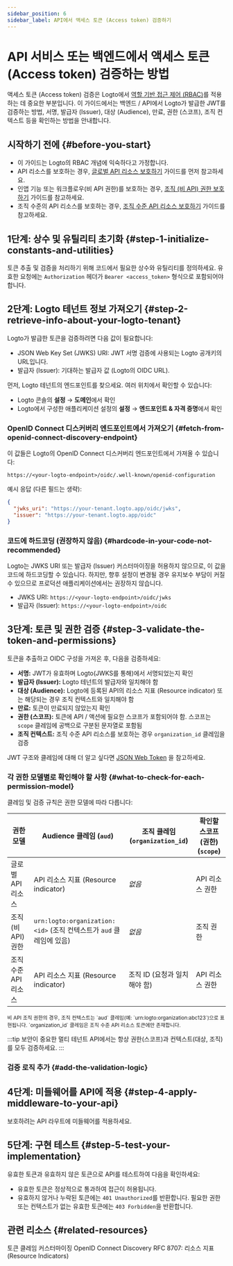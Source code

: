 ```yaml
---
sidebar_position: 6
sidebar_label: API에서 액세스 토큰 (Access token) 검증하기
---
```




# API 서비스 또는 백엔드에서 액세스 토큰 (Access token) 검증하는 방법

액세스 토큰 (Access token) 검증은 Logto에서 [역할 기반 접근 제어 (RBAC)](/authorization/role-based-access-control)를 적용하는 데 중요한 부분입니다. 이 가이드에서는 백엔드 / API에서 Logto가 발급한 JWT를 검증하는 방법, 서명, 발급자 (Issuer), 대상 (Audience), 만료, 권한 (스코프), 조직 컨텍스트 등을 확인하는 방법을 안내합니다.

## 시작하기 전에 \{#before-you-start}

- 이 가이드는 Logto의 RBAC 개념에 익숙하다고 가정합니다.
- API 리소스를 보호하는 경우, [글로벌 API 리소스 보호하기](/authorization/global-api-resources) 가이드를 먼저 참고하세요.
- 인앱 기능 또는 워크플로우(비 API 권한)를 보호하는 경우, [조직 (비 API) 권한 보호하기](/authorization/organization-permissions) 가이드를 참고하세요.
- 조직 수준의 API 리소스를 보호하는 경우, [조직 수준 API 리소스 보호하기](/authorization/organization-level-api-resources) 가이드를 참고하세요.

## 1단계: 상수 및 유틸리티 초기화 \{#step-1-initialize-constants-and-utilities}

토큰 추출 및 검증을 처리하기 위해 코드에서 필요한 상수와 유틸리티를 정의하세요. 유효한 요청에는 `Authorization` 헤더가 `Bearer <access_token>` 형식으로 포함되어야 합니다.

<Tabs groupId="api-language">
  <TabItem value="node" label="Node.js">
    <NodeInit />
  </TabItem>
  <TabItem value="python" label="Python">
    <PythonInit />
  </TabItem>
  <TabItem value="go" label="Go">
    <GoInit />
  </TabItem>
  <TabItem value="java" label="Java">
    <JavaInit />
  </TabItem>
  <TabItem value="dotnet" label=".NET">
    <DotNetInit />
  </TabItem>
  <TabItem value="php" label="PHP">
    <PhpInit />
  </TabItem>
  <TabItem value="ruby" label="Ruby">
    <RubyInit />
  </TabItem>
  <TabItem value="rust" label="Rust">
    <RustInit />
  </TabItem>
</Tabs>

## 2단계: Logto 테넌트 정보 가져오기 \{#step-2-retrieve-info-about-your-logto-tenant}

Logto가 발급한 토큰을 검증하려면 다음 값이 필요합니다:

- JSON Web Key Set (JWKS) URI: JWT 서명 검증에 사용되는 Logto 공개키의 URL입니다.
- 발급자 (Issuer): 기대하는 발급자 값 (Logto의 OIDC URL).

먼저, Logto 테넌트의 엔드포인트를 찾으세요. 여러 위치에서 확인할 수 있습니다:

- Logto 콘솔의 **설정** → **도메인**에서 확인
- Logto에서 구성한 애플리케이션 설정의 **설정** → **엔드포인트 & 자격 증명**에서 확인

### OpenID Connect 디스커버리 엔드포인트에서 가져오기 \{#fetch-from-openid-connect-discovery-endpoint}

이 값들은 Logto의 OpenID Connect 디스커버리 엔드포인트에서 가져올 수 있습니다:

```
https://<your-logto-endpoint>/oidc/.well-known/openid-configuration
```

예시 응답 (다른 필드는 생략):

```json
{
  "jwks_uri": "https://your-tenant.logto.app/oidc/jwks",
  "issuer": "https://your-tenant.logto.app/oidc"
}
```

### 코드에 하드코딩 (권장하지 않음) \{#hardcode-in-your-code-not-recommended}

Logto는 JWKS URI 또는 발급자 (Issuer) 커스터마이징을 허용하지 않으므로, 이 값을 코드에 하드코딩할 수 있습니다. 하지만, 향후 설정이 변경될 경우 유지보수 부담이 커질 수 있으므로 프로덕션 애플리케이션에서는 권장하지 않습니다.

- JWKS URI: `https://<your-logto-endpoint>/oidc/jwks`
- 발급자 (Issuer): `https://<your-logto-endpoint>/oidc`

## 3단계: 토큰 및 권한 검증 \{#step-3-validate-the-token-and-permissions}

토큰을 추출하고 OIDC 구성을 가져온 후, 다음을 검증하세요:

- **서명:** JWT가 유효하며 Logto(JWKS를 통해)에서 서명되었는지 확인
- **발급자 (Issuer):** Logto 테넌트의 발급자와 일치해야 함
- **대상 (Audience):** Logto에 등록된 API의 리소스 지표 (Resource indicator) 또는 해당되는 경우 조직 컨텍스트와 일치해야 함
- **만료:** 토큰이 만료되지 않았는지 확인
- **권한 (스코프):** 토큰에 API / 액션에 필요한 스코프가 포함되어야 함. 스코프는 `scope` 클레임에 공백으로 구분된 문자열로 포함됨
- **조직 컨텍스트:** 조직 수준 API 리소스를 보호하는 경우 `organization_id` 클레임을 검증

JWT 구조와 클레임에 대해 더 알고 싶다면 [JSON Web Token](https://auth.wiki/jwt) 을 참고하세요.

### 각 권한 모델별로 확인해야 할 사항 \{#what-to-check-for-each-permission-model}

클레임 및 검증 규칙은 권한 모델에 따라 다릅니다:

| 권한 모델            | Audience 클레임 (`aud`)                                             | 조직 클레임 (`organization_id`) | 확인할 스코프 (권한) (`scope`) |
| -------------------- | ------------------------------------------------------------------- | ------------------------------- | ------------------------------ |
| 글로벌 API 리소스    | API 리소스 지표 (Resource indicator)                                | _없음_                          | API 리소스 권한                |
| 조직 (비 API) 권한   | `urn:logto:organization:<id>` (조직 컨텍스트가 `aud` 클레임에 있음) | _없음_                          | 조직 권한                      |
| 조직 수준 API 리소스 | API 리소스 지표 (Resource indicator)                                | 조직 ID (요청과 일치해야 함)    | API 리소스 권한                |

<small>
  비 API 조직 권한의 경우, 조직 컨텍스트는 `aud` 클레임(예: `urn:logto:organization:abc123`)으로
  표현됩니다. `organization_id` 클레임은 조직 수준 API 리소스 토큰에만 존재합니다.
</small>

:::tip
보안이 중요한 멀티 테넌트 API에서는 항상 권한(스코프)과 컨텍스트(대상, 조직)를 모두 검증하세요.
:::

### 검증 로직 추가 \{#add-the-validation-logic}

<Tabs groupId="api-language">
  <TabItem value="node" label="Node.js">
    <NodeAddValidationLogic />
  </TabItem>
  <TabItem value="python" label="Python">
    <PythonAddValidationLogic />
  </TabItem>
  <TabItem value="go" label="Go">
    <GoAddValidationLogic />
  </TabItem>
  <TabItem value="java" label="Java">
    <JavaAddValidationLogic />
  </TabItem>
  <TabItem value="dotnet" label=".NET">
    <DotNetAddValidationLogic />
  </TabItem>
  <TabItem value="php" label="PHP">
    <PhpAddValidationLogic />
  </TabItem>
  <TabItem value="ruby" label="Ruby">
    <RubyAddValidationLogic />
  </TabItem>
  <TabItem value="rust" label="Rust">
    <RustAddValidationLogic />
  </TabItem>
</Tabs>

## 4단계: 미들웨어를 API에 적용 \{#step-4-apply-middleware-to-your-api}

보호하려는 API 라우트에 미들웨어를 적용하세요.

<Tabs groupId="api-language">
  <TabItem value="node" label="Node.js">
    <NodeApplyMiddleware />
  </TabItem>
  <TabItem value="python" label="Python">
    <PythonApplyMiddleware />
  </TabItem>
  <TabItem value="go" label="Go">
    <GoApplyMiddleware />
  </TabItem>
  <TabItem value="java" label="Java">
    <JavaApplyMiddleware />
  </TabItem>
  <TabItem value="dotnet" label=".NET">
    <DotNetApplyMiddleware />
  </TabItem>
  <TabItem value="php" label="PHP">
    <PhpApplyMiddleware />
  </TabItem>
  <TabItem value="ruby" label="Ruby">
    <RubyApplyMiddleware />
  </TabItem>
  <TabItem value="rust" label="Rust">
    <RustApplyMiddleware />
  </TabItem>
</Tabs>

## 5단계: 구현 테스트 \{#step-5-test-your-implementation}

유효한 토큰과 유효하지 않은 토큰으로 API를 테스트하여 다음을 확인하세요:

- 유효한 토큰은 정상적으로 통과하여 접근이 허용됩니다.
- 유효하지 않거나 누락된 토큰에는 `401 Unauthorized`를 반환합니다. 필요한 권한 또는 컨텍스트가 없는 유효한 토큰에는 `403 Forbidden`을 반환합니다.

## 관련 리소스 \{#related-resources}

<Url href="/developers/custom-token-claims">토큰 클레임 커스터마이징</Url>
<Url href="https://openid.net/specs/openid-connect-discovery-1_0.html">
  OpenID Connect Discovery
</Url>
<Url href="https://www.rfc-editor.org/rfc/rfc8707.html">
  RFC 8707: 리소스 지표 (Resource Indicators)
</Url>
